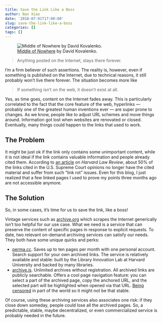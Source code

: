 ```yaml
---
title: Save the Link Like a Boss
author: Nan Xiao
date: '2018-07-01T17:00:00'
slug: save-the-link-like-a-boss
categories: []
tags: []
---
```


![[Middle of Nowhere](https://unsplash.com/photos/G85VuTpw6jg) by David Kovalenko.](/image/middle-of-nowhere-david-kovalenko.jpg)

> Anything posted on the Internet, stays there forever.

I'm a firm believer of such assertions. The reality is, however, even if something is published on the Internet, due to technical reasons, it still probably won't live there forever. The situation becomes more like

> If something isn't on the web, it doesn't exist at all.

Yes, as time goes, content on the Internet fades away. This is particularly correlated to the fact that the core feature of the web, hyperlinks --- probably one of the greatest human inventions ever --- are super prone to changes. As we know, people like to adjust URL schemes and move things around. Information got lost when websites are renovated or closed. Eventually, many things could happen to the links that used to work.

## The Problem

It might be just ok if the link only contains some unimportant content, while it is not ideal if the link contains valuable information and people already cited them. According to [an article](https://harvardlawreview.org/2014/03/perma-scoping-and-addressing-the-problem-of-link-and-reference-rot-in-legal-citations/) on _Harvard Law Review_, about 50% of the links cited in the U.S. Supreme Court opinions no longer have the cited material and suffer from such "link rot" issues. Even for this blog, I just realized that a few linked pages I used to prove my points three months ago are not accessible anymore.

## The Solution

So, in some cases, it's time for us to save the link, like a boss!

Vintage services such as [archive.org](https://archive.org/) which scrapes the Internet generically isn't too helpful for our use case. What we need is a service that can preserve the content of specific pages in response to explicit requests. To date, two relevant on-demand archiving services can satisfy our needs. They both have some unique quirks and perks:

- [perma.cc](https://perma.cc/). Saves up to ten pages per month with one personal account. Search support for your own archived links. The service is relatively available and stable: built by the Library Innovation Lab at Harvard University and backed by many libraries.
- [archive.is](https://archive.is/). Unlimited archives without registration. All archived links are publicly searchable. Offers a cool page navigation feature: you can select a part of the archived page, copy the anchored URL, and the selected part will be highlighted when opened via that URL. [Being censored](https://en.wikipedia.org/wiki/Archive.is) in part of the world so it might not be that stable.

Of course, using these archiving services also associates one risk: if they close down someday, people could lose all the archived pages. So, a predictable, stable, maybe decentralized, or even commercialized service is probably needed in the future.
